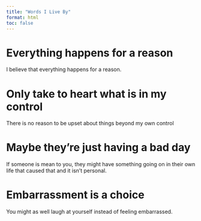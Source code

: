 ```yaml
---
title: "Words I Live By"
format: html
toc: false
---
```


# Everything happens for a reason

I believe that everything happens for a reason.

# Only take to heart what is in my control

There is no reason to be upset about things beyond my own control

# Maybe they're just having a bad day

If someone is mean to you, they might have something going on in their own life that caused that and it isn't personal.

# Embarrassment is a choice

You might as well laugh at yourself instead of feeling embarrassed.